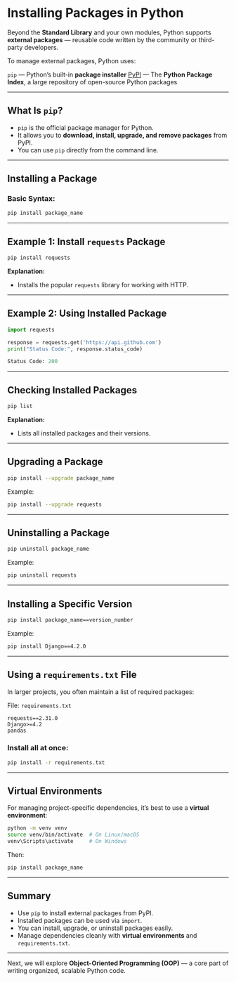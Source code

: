 # Installing Packages in Python

Beyond the **Standard Library** and your own modules, Python supports **external packages** — reusable code written by the community or third-party developers.

To manage external packages, Python uses:

`pip` — Python’s built-in **package installer**
[PyPI](https://pypi.org) — The **Python Package Index**, a large repository of open-source Python packages

---

## What Is `pip`?

- `pip` is the official package manager for Python.
- It allows you to **download, install, upgrade, and remove packages** from PyPI.
- You can use `pip` directly from the command line.

---

## Installing a Package

### Basic Syntax:

```bash
pip install package_name
```

---

## Example 1: Install `requests` Package

```bash
pip install requests
```

**Explanation:**

- Installs the popular `requests` library for working with HTTP.

---

## Example 2: Using Installed Package

```python filename="requests_example.py" {2, 3, 4, 5, 6}
import requests

response = requests.get('https://api.github.com')
print("Status Code:", response.status_code)
```

```python filename="output.txt"
Status Code: 200
```

---

## Checking Installed Packages

```bash
pip list
```

**Explanation:**

- Lists all installed packages and their versions.

---

## Upgrading a Package

```bash
pip install --upgrade package_name
```

Example:

```bash
pip install --upgrade requests
```

---

## Uninstalling a Package

```bash
pip uninstall package_name
```

Example:

```bash
pip uninstall requests
```

---

## Installing a Specific Version

```bash
pip install package_name==version_number
```

Example:

```bash
pip install Django==4.2.0
```

---

## Using a `requirements.txt` File

In larger projects, you often maintain a list of required packages:

File: `requirements.txt`

```
requests==2.31.0
Django>=4.2
pandas
```

### Install all at once:

```bash
pip install -r requirements.txt
```

---

## Virtual Environments

For managing project-specific dependencies, it’s best to use a **virtual environment**:

```bash
python -m venv venv
source venv/bin/activate  # On Linux/macOS
venv\Scripts\activate     # On Windows
```

Then:

```bash
pip install package_name
```

---

## Summary

- Use `pip` to install external packages from PyPI.
- Installed packages can be used via `import`.
- You can install, upgrade, or uninstall packages easily.
- Manage dependencies cleanly with **virtual environments** and `requirements.txt`.

---

Next, we will explore **Object-Oriented Programming (OOP)** — a core part of writing organized, scalable Python code.
